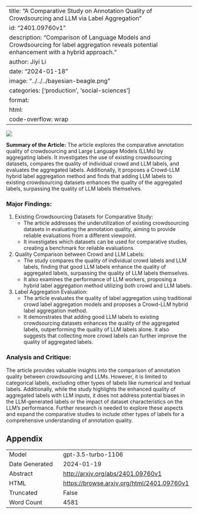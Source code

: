 
---
title: "A Comparative Study on Annotation Quality of Crowdsourcing and LLM via Label Aggregation"
id: "2401.09760v1"
description: "Comparison of Language Models and Crowdsourcing for label aggregation reveals potential enhancement with a hybrid approach."
author: Jiyi Li
date: "2024-01-18"
image: "../../../bayesian-beagle.png"
categories: ['production', 'social-sciences']
format:
  html:
    code-overflow: wrap
---

![](None)

**Summary of the Article:**
The article explores the comparative annotation quality of crowdsourcing and Large Language Models (LLMs) by aggregating labels. It investigates the use of existing crowdsourcing datasets, compares the quality of individual crowd and LLM labels, and evaluates the aggregated labels. Additionally, it proposes a Crowd-LLM hybrid label aggregation method and finds that adding LLM labels to existing crowdsourcing datasets enhances the quality of the aggregated labels, surpassing the quality of LLM labels themselves.


### Major Findings:
1. Existing Crowdsourcing Datasets for Comparative Study:
   - The article addresses the underutilization of existing crowdsourcing datasets in evaluating the annotation quality, aiming to provide reliable evaluations from a different viewpoint.
   - It investigates which datasets can be used for comparative studies, creating a benchmark for reliable evaluations.

2. Quality Comparison between Crowd and LLM Labels:
   - The study compares the quality of individual crowd labels and LLM labels, finding that good LLM labels enhance the quality of aggregated labels, surpassing the quality of LLM labels themselves.
   - It also examines the performance of LLM workers, proposing a hybrid label aggregation method utilizing both crowd and LLM labels.

3. Label Aggregation Evaluation:
   - The article evaluates the quality of label aggregation using traditional crowd label aggregation models and proposes a Crowd-LLM hybrid label aggregation method.
   - It demonstrates that adding good LLM labels to existing crowdsourcing datasets enhances the quality of the aggregated labels, outperforming the quality of LLM labels alone. It also suggests that collecting more crowd labels can further improve the quality of aggregated labels.


### Analysis and Critique:
The article provides valuable insights into the comparison of annotation quality between crowdsourcing and LLMs. However, it is limited to categorical labels, excluding other types of labels like numerical and textual labels. Additionally, while the study highlights the enhanced quality of aggregated labels with LLM inputs, it does not address potential biases in the LLM-generated labels or the impact of dataset characteristics on the LLM's performance. Further research is needed to explore these aspects and expand the comparative studies to include other types of labels for a comprehensive understanding of annotation quality.

## Appendix

|          |          |
|----------|----------|
| Model     | gpt-3.5-turbo-1106       |
| Date Generated     | 2024-01-19       |
| Abstract | [http://arxiv.org/abs/2401.09760v1](http://arxiv.org/abs/2401.09760v1)        |
| HTML     | [https://browse.arxiv.org/html/2401.09760v1](https://browse.arxiv.org/html/2401.09760v1)       |
| Truncated       | False       |
| Word Count       | 4581       |